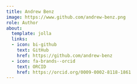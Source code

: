```yaml
---
title: Andrew Benz
image: https://www.github.com/andrew-benz.png
role: Author
about:
  template: jolla
  links:
  - icon: bi-github
    text: GitHub
    href: https://github.com/andrew-benz
  - icon: fa-brands--orcid
    text: ORCID
    href: https://orcid.org/0009-0002-8118-1861
---
```


